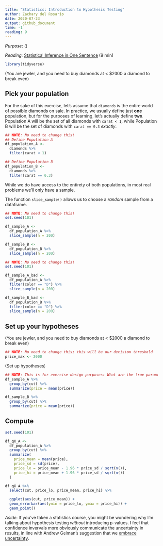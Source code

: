 ```yaml
---
title: "Statistics: Introduction to Hypothesis Testing"
author: Zachary del Rosario
date: 2020-07-23
output: github_document
time: -1
reading: 9
---
```


*Purpose*: ()

*Reading*: [Statistical Inference in One Sentence](https://medium.com/hackernoon/statistical-inference-in-one-sentence-33a4683a6424) (9 min)

```r
library(tidyverse)
```

(You are jewler, and you need to buy diamonds at < $2000 a diamond to break
even)

## Pick your population

For the sake of this exercise, let's assume that `diamonds` is the entire world
of possible diamonds on sale. In practice, we usually define just **one**
population, but for the purposes of learning, let's actually define **two**.
Population A will be the set of all diamonds with `carat < 1`, while Population
B will be the set of diamonds with `carat == 0.3` *exactly*.

```r
## NOTE: No need to change this!
## Define Population A
df_population_A <-
  diamonds %>%
  filter(carat < 1)

## Define Population B
df_population_B <-
  diamonds %>%
  filter(carat == 0.3)
```

While we do have access to the entirety of both populations, in most real
problems we'll only have a sample.

The function `slice_sample()` allows us to choose a *random* sample from a
dataframe.

```r
## NOTE: No need to change this!
set.seed(101)

df_sample_A <-
  df_population_A %>%
  slice_sample(n = 200)

df_sample_B <-
  df_population_B %>%
  slice_sample(n = 200)
```

```r
## NOTE: No need to change this!
set.seed(101)

df_sample_A_bad <-
  df_population_A %>%
  filter(color == "D") %>%
  slice_sample(n = 200)

df_sample_B_bad <-
  df_population_B %>%
  filter(color == "D") %>%
  slice_sample(n = 200)
```



## Set up your hypotheses

(You are jewler, and you need to buy diamonds at < $2000 a diamond to break
even)

```r
## NOTE: No need to change this; this will be our decision threshold
price_max <- 2000
```

(Set up hypotheses)

<!-- solution-begin -->
```r
## NOTE: This is for exercise-design purposes: What are the true parameters?
df_sample_A %>%
  group_by(cut) %>%
  summarize(price = mean(price))

df_sample_B %>%
  group_by(cut) %>%
  summarize(price = mean(price))
```
<!-- solution-end -->

## Compute

```r
set.seed(101)

df_qX_A <-
  df_population_A %>%
  group_by(cut) %>%
  summarize(
    price_mean = mean(price),
    price_sd = sd(price),
    price_lo = price_mean - 1.96 * price_sd / sqrt(n()),
    price_hi = price_mean + 1.96 * price_sd / sqrt(n())
  )

df_qX_A %>%
  select(cut, price_lo, price_mean, price_hi) %>%

  ggplot(aes(cut, price_mean)) +
  geom_errorbar(aes(ymin = price_lo, ymax = price_hi)) +
  geom_point()
```

*Aside*: If you've taken a statistics course, you might be wondering why I'm
talking about hypothesis testing *without* introducing p-values. I feel that
confidence invervals more obviously communicate the uncertainty in results, in
line with Andrew Gelman's suggestion that we [embrace
uncertainty](https://stat.columbia.edu/~gelman/research/published/asa_pvalues.pdf).

<!-- include-exit-ticket -->
